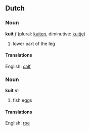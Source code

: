 ==Dutch==
===Noun===
'''kuit''' ''f'' (plural: [[kuiten]], diminutive: [[kuitje]])

# lower part of the leg

====Translations====
English: [[calf]]

===Noun===
'''kuit''' ''m''

# fish eggs

====Translations====
English: [[roe]]